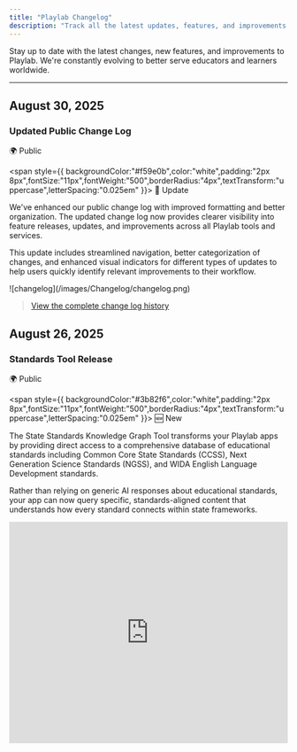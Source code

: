 ```yaml
---
title: "Playlab Changelog"
description: "Track all the latest updates, features, and improvements to Playlab"
---
```


Stay up to date with the latest changes, new features, and improvements to Playlab. We're constantly evolving to better serve educators and learners worldwide.

---

## August 30, 2025

### Updated Public Change Log

<div style={{ display:"inline-flex",gap:"6px",marginBottom:"12px",flexWrap:"wrap" }}>
<span style={{ backgroundColor:"#10b981",color:"white",padding:"2px 8px",fontSize:"11px",fontWeight:"500",borderRadius:"4px",textTransform:"uppercase",letterSpacing:"0.025em" }}>
🌍 Public

</span>

<span style={{ backgroundColor:"#f59e0b",color:"white",padding:"2px 8px",fontSize:"11px",fontWeight:"500",borderRadius:"4px",textTransform:"uppercase",letterSpacing:"0.025em" }}>
🔄 Update

</span>

</div>

We've enhanced our public change log with improved formatting and better organization. The updated change log now provides clearer visibility into feature releases, updates, and improvements across all Playlab tools and services.

This update includes streamlined navigation, better categorization of changes, and enhanced visual indicators for different types of updates to help users quickly identify relevant improvements to their workflow.

<Frame>
  ![changelog](/images/Changelog/changelog.png)
</Frame>

> [View the complete change log history](https://learn.playlab.ai/changelog/)

## August 26, 2025

### Standards Tool Release

<div style={{ display:"inline-flex",gap:"6px",marginBottom:"12px",flexWrap:"wrap" }}>
<span style={{ backgroundColor:"#10b981",color:"white",padding:"2px 8px",fontSize:"11px",fontWeight:"500",borderRadius:"4px",textTransform:"uppercase",letterSpacing:"0.025em" }}>
🌍 Public

</span>

<span style={{ backgroundColor:"#3b82f6",color:"white",padding:"2px 8px",fontSize:"11px",fontWeight:"500",borderRadius:"4px",textTransform:"uppercase",letterSpacing:"0.025em" }}>
🆕 New

</span>

</div>

The State Standards Knowledge Graph Tool transforms your Playlab apps by providing direct access to a comprehensive database of educational standards including Common Core State Standards (CCSS), Next Generation Science Standards (NGSS), and WIDA English Language Development standards.

Rather than relying on generic AI responses about educational standards, your app can now query specific, standards-aligned content that understands how every standard connects within state frameworks.

<iframe src="https://www.loom.com/embed/f417dc227e054c0bb5c3d525400b3296?sid=6c8afce3-573a-42c3-9b63-9d6fe27aeb09" width="100%" height="400" frameBorder="0" allowFullScreen />

> [Learn more about how to better leverage Standards by using the new Standard MCP Tools](https://learn.playlab.ai/features/MCP%20Standards/)

### IM Knowledge Graph Tool Update

<div style={{ display:"inline-flex",gap:"6px",marginBottom:"12px",flexWrap:"wrap" }}>
<span style={{ backgroundColor:"#10b981",color:"white",padding:"2px 8px",fontSize:"11px",fontWeight:"500",borderRadius:"4px",textTransform:"uppercase",letterSpacing:"0.025em" }}>
🌍 Public

</span>

<span style={{ backgroundColor:"#f59e0b",color:"white",padding:"2px 8px",fontSize:"11px",fontWeight:"500",borderRadius:"4px",textTransform:"uppercase",letterSpacing:"0.025em" }}>
🔄 Update

</span>

</div>

The Illustrative Mathematics Knowledge Graph tool has been updated to be more reliable, especially when fetching cooldowns for lessons, and is now available to all users.

> [Learn more about the IM Knowledge Graph Tool](https://learn.playlab.ai/features/MCP%20IMKG/)

---

## August 24, 2025

### Organization-Level References

<div style={{ display:"inline-flex",gap:"6px",marginBottom:"12px",flexWrap:"wrap" }}>
<span style={{ backgroundColor:"#7c3aed",color:"white",padding:"2px 8px",fontSize:"11px",fontWeight:"500",borderRadius:"4px",textTransform:"uppercase",letterSpacing:"0.025em" }}>
🏢 Enterprise

</span>

<span style={{ backgroundColor:"#3b82f6",color:"white",padding:"2px 8px",fontSize:"11px",fontWeight:"500",borderRadius:"4px",textTransform:"uppercase",letterSpacing:"0.025em" }}>
🆕 New

</span>

</div>

Organization-level references are now live. Similar to current workspace-level references, users can upload a reference via the reference library by selecting the Organization name. The reference will be immediately made available to all apps in that organization.

<Frame>
  <iframe src="https://drive.google.com/file/d/16PLS0VYYngHJ72CJ5Lt0pYypOK0xCyfY/preview" frameborder="0" webkitallowfullscreen mozallowfullscreen allowfullscreen style={{ width:"100%",height:"400px" }} />

  How to leverage Organizational References
</Frame>

> [Learn more about Organizational References](https://learn.playlab.ai/features/Organizational%20References)

---

## August 23, 2025

### Blog Link Addition

<div style={{ display:"inline-flex",gap:"6px",marginBottom:"12px",flexWrap:"wrap" }}>
<span style={{ backgroundColor:"#10b981",color:"white",padding:"2px 8px",fontSize:"11px",fontWeight:"500",borderRadius:"4px",textTransform:"uppercase",letterSpacing:"0.025em" }}>
🌍 Public

</span>

<span style={{ backgroundColor:"#3b82f6",color:"white",padding:"2px 8px",fontSize:"11px",fontWeight:"500",borderRadius:"4px",textTransform:"uppercase",letterSpacing:"0.025em" }}>
🆕 New

</span>

</div>

Added a link to the Playlab Blog in the desktop top navigation for easier access to company updates and resources.

<Frame>
  ![](/images/Changelog/blogbutton.png)
</Frame>

<Frame>
  
</Frame>

---

## August 22, 2025

### Canvas LTI Integration Improvements

<div style={{ display:"inline-flex",gap:"6px",marginBottom:"12px",flexWrap:"wrap" }}>
<span style={{ backgroundColor:"#7c3aed",color:"white",padding:"2px 8px",fontSize:"11px",fontWeight:"500",borderRadius:"4px",textTransform:"uppercase",letterSpacing:"0.025em" }}>
🏢 Enterprise

</span>

<span style={{ backgroundColor:"#f59e0b",color:"white",padding:"2px 8px",fontSize:"11px",fontWeight:"500",borderRadius:"4px",textTransform:"uppercase",letterSpacing:"0.025em" }}>
🔄 Update

</span>

</div>

Updated Canvas-provisioned users to land on their organization's apps page by default. Additionally, Canvas-provisioned users are now unable to create workspaces or apps by default, per institutional requirements.

### Moderation System Enhancement

<div style={{ display:"inline-flex",gap:"6px",marginBottom:"12px",flexWrap:"wrap" }}>
<span style={{ backgroundColor:"#10b981",color:"white",padding:"2px 8px",fontSize:"11px",fontWeight:"500",borderRadius:"4px",textTransform:"uppercase",letterSpacing:"0.025em" }}>
🌍 Public

</span>

<span style={{ backgroundColor:"#f59e0b",color:"white",padding:"2px 8px",fontSize:"11px",fontWeight:"500",borderRadius:"4px",textTransform:"uppercase",letterSpacing:"0.025em" }}>
🔄 Update

</span>

</div>

Switched the moderation system to use a custom Llama-4 Scout model based on analysis of weeks of usage data for improved accuracy and performance.

### Google Drive Export Tool Improvements

<div style={{ display:"inline-flex",gap:"6px",marginBottom:"12px",flexWrap:"wrap" }}>
<span style={{ backgroundColor:"#10b981",color:"white",padding:"2px 8px",fontSize:"11px",fontWeight:"500",borderRadius:"4px",textTransform:"uppercase",letterSpacing:"0.025em" }}>
🌍 Public

</span>

<span style={{ backgroundColor:"#f59e0b",color:"white",padding:"2px 8px",fontSize:"11px",fontWeight:"500",borderRadius:"4px",textTransform:"uppercase",letterSpacing:"0.025em" }}>
🔄 Update

</span>

</div>

Made various improvements to the Google Drive export tool in preparation for public release, including major UX enhancements.

> [Export to Google Drive demo app](https://www.loom.com/share/37617c279cb54a0e8f430d315a086e83?sid=10c3ffdb-bbe8-47e2-a8d5-c255fd3da7b7)

---

## August 21, 2025

### Move Apps to Workspace Feature

<div style={{ display:"inline-flex",gap:"6px",marginBottom:"12px",flexWrap:"wrap" }}>
<span style={{ backgroundColor:"#10b981",color:"white",padding:"2px 8px",fontSize:"11px",fontWeight:"500",borderRadius:"4px",textTransform:"uppercase",letterSpacing:"0.025em" }}>
🌍 Public

</span>

<span style={{ backgroundColor:"#3b82f6",color:"white",padding:"2px 8px",fontSize:"11px",fontWeight:"500",borderRadius:"4px",textTransform:"uppercase",letterSpacing:"0.025em" }}>
🆕 New

</span>

</div>

Moving apps to workspace allows you to transfer apps you’ve created from one workspace to another within your organization. This feature helps you reorganize your projects without the need to remix or duplicate apps when your workspace needs change.
This is particularly useful when you initially create an app in one workspace but later decide it would be better suited in a different workspace, or when you need to transfer personal projects to team workspaces.

<iframe src="https://www.loom.com/embed/171a27ee360842d7a25ae75bc021395a?sid=4ef5361e-2417-4536-99c3-e8c0ea8ce891" width="100%" height="400" frameBorder="0" allowFullScreen />

> [Learn how to move apps to different workspaces](https://learn.playlab.ai/features/Move%20Apps%20to%20Workspace)

---

## August 20, 2025

### MCP RAG Tools Release

<div style={{ display:"inline-flex",gap:"6px",marginBottom:"12px",flexWrap:"wrap" }}>
<span style={{ backgroundColor:"#10b981",color:"white",padding:"2px 8px",fontSize:"11px",fontWeight:"500",borderRadius:"4px",textTransform:"uppercase",letterSpacing:"0.025em" }}>
🌍 Public

</span>

<span style={{ backgroundColor:"#3b82f6",color:"white",padding:"2px 8px",fontSize:"11px",fontWeight:"500",borderRadius:"4px",textTransform:"uppercase",letterSpacing:"0.025em" }}>
🆕 New

</span>

</div>

The MCP RAG tool is now available to everybody to use. The Reference Search Tool transforms how your Playlab apps access and utilize uploaded reference materials. Instead of relying on the traditional reference system that finds only the 10 most similar snippets, this MCP-powered tool provides intelligent search capabilities that can navigate through your documents like an expert would, finding specific information with greater precision and context awareness.
Think of it like having a knowledgeable research assistant who knows exactly where to look in your filing cabinet. Rather than randomly pulling out the first 10 files that seem related, this tool can systematically search through your organized materials until it finds exactly what’s needed for the conversation.

<iframe src="https://www.loom.com/embed/55b26f97f2304792ade4cd55fc6639f1?sid=6c8afce3-573a-42c3-9b63-9d6fe27aeb09" width="100%" height="400" frameBorder="0" allowFullScreen />

> [Learn how to use the MCP Referencing Tools](https://learn.playlab.ai/features/MCP%20RAG)

---

## August 19, 2025

### IM MCP Knowledge Graph Tool Updates

<div style={{ display:"inline-flex",gap:"6px",marginBottom:"12px",flexWrap:"wrap" }}>
<span style={{ backgroundColor:"#10b981",color:"white",padding:"2px 8px",fontSize:"11px",fontWeight:"500",borderRadius:"4px",textTransform:"uppercase",letterSpacing:"0.025em" }}>
🌍 Public

</span>

<span style={{ backgroundColor:"#f59e0b",color:"white",padding:"2px 8px",fontSize:"11px",fontWeight:"500",borderRadius:"4px",textTransform:"uppercase",letterSpacing:"0.025em" }}>
🔄 Update

</span>

</div>

Updated the IM MCP Knowledge Graph tool to support additional operations including "get_dependent_units," "get_prerequisites_for_unit," "get_activities_by_routine_and_grade," and "get_standards_for_content." The update also resolves issues with LLM tool argument parsing errors.

---

## August 18, 2025

### Google Drive Integration Features

<div style={{ display:"inline-flex",gap:"6px",marginBottom:"12px",flexWrap:"wrap" }}>
<span style={{ backgroundColor:"#10b981",color:"white",padding:"2px 8px",fontSize:"11px",fontWeight:"500",borderRadius:"4px",textTransform:"uppercase",letterSpacing:"0.025em" }}>
🌍 Public

</span>

<span style={{ backgroundColor:"#3b82f6",color:"white",padding:"2px 8px",fontSize:"11px",fontWeight:"500",borderRadius:"4px",textTransform:"uppercase",letterSpacing:"0.025em" }}>
🆕 New

</span>

</div>

Released Account Connections screen where users can connect external systems such as Google accounts for Google Drive access.

<Frame>
  ![](/images/Changelog/googledriveexport.png)
</Frame>

---

## August 17, 2025

### Additional AI Models

<div style={{ display:"inline-flex",gap:"6px",marginBottom:"12px",flexWrap:"wrap" }}>
<span style={{ backgroundColor:"#10b981",color:"white",padding:"2px 8px",fontSize:"11px",fontWeight:"500",borderRadius:"4px",textTransform:"uppercase",letterSpacing:"0.025em" }}>
🌍 Public

</span>

<span style={{ backgroundColor:"#3b82f6",color:"white",padding:"2px 8px",fontSize:"11px",fontWeight:"500",borderRadius:"4px",textTransform:"uppercase",letterSpacing:"0.025em" }}>
🆕 New

</span>

</div>

The following new open weight LLMs are now available to all users. Playlab is committed to allowing users to increasingly have access to open weight models.

<Card title="New Open Weight Models">
  - **Kimi K2** by Moonshot AI
  - **gpt-oss-120b** (OpenAI's new large open weight model)
  - **gpt-oss-20b** (OpenAI's new medium sized open weight model)
</Card>

### Tool Calling UI Improvements

<div style={{ display:"inline-flex",gap:"6px",marginBottom:"12px",flexWrap:"wrap" }}>
<span style={{ backgroundColor:"#10b981",color:"white",padding:"2px 8px",fontSize:"11px",fontWeight:"500",borderRadius:"4px",textTransform:"uppercase",letterSpacing:"0.025em" }}>
🌍 Public

</span>

<span style={{ backgroundColor:"#f59e0b",color:"white",padding:"2px 8px",fontSize:"11px",fontWeight:"500",borderRadius:"4px",textTransform:"uppercase",letterSpacing:"0.025em" }}>
🔄 Update

</span>

</div>

Improved tool calling UI that no longer displays excessive text for Google Drive exports. LLMs now have additional chances to respond or call another tool after initial tool calls, allowing for more complex tool call chains and better error recovery.

---

## August 16, 2025

### Checkbox Starter Inputs

<div style={{ display:"inline-flex",gap:"6px",marginBottom:"12px",flexWrap:"wrap" }}>
<span style={{ backgroundColor:"#10b981",color:"white",padding:"2px 8px",fontSize:"11px",fontWeight:"500",borderRadius:"4px",textTransform:"uppercase",letterSpacing:"0.025em" }}>
🌍 Public

</span>

<span style={{ backgroundColor:"#3b82f6",color:"white",padding:"2px 8px",fontSize:"11px",fontWeight:"500",borderRadius:"4px",textTransform:"uppercase",letterSpacing:"0.025em" }}>
🆕 New

</span>

</div>

Checkbox starter inputs are now available, expanding the range of input types available for app builders.

<Frame>
  ![](/images/Changelog/checkbox.png)
</Frame>

---

## August 15, 2025

### 2D Math Visualization Tool

<div style={{ display:"inline-flex",gap:"6px",marginBottom:"12px",flexWrap:"wrap" }}>
<span style={{ backgroundColor:"#10b981",color:"white",padding:"2px 8px",fontSize:"11px",fontWeight:"500",borderRadius:"4px",textTransform:"uppercase",letterSpacing:"0.025em" }}>
🌍 Public

</span>

<span style={{ backgroundColor:"#3b82f6",color:"white",padding:"2px 8px",fontSize:"11px",fontWeight:"500",borderRadius:"4px",textTransform:"uppercase",letterSpacing:"0.025em" }}>
🆕 New

</span>

</div>

Released a new math visualization tool for plotting points on a 2D plane, enhancing mathematical learning capabilities.

<Frame>
  ![](/images/Changelog/2dcoordinate.png)

  ![](/images/Changelog/2dcoordinateoutput.png)
</Frame>

### Increased Starter Input Limits

<div style={{ display:"inline-flex",gap:"6px",marginBottom:"12px",flexWrap:"wrap" }}>
<span style={{ backgroundColor:"#10b981",color:"white",padding:"2px 8px",fontSize:"11px",fontWeight:"500",borderRadius:"4px",textTransform:"uppercase",letterSpacing:"0.025em" }}>
🌍 Public

</span>

<span style={{ backgroundColor:"#f59e0b",color:"white",padding:"2px 8px",fontSize:"11px",fontWeight:"500",borderRadius:"4px",textTransform:"uppercase",letterSpacing:"0.025em" }}>
🔄 Update

</span>

</div>

Increased the maximum number of starter inputs per app from 10 to 50, and input labels from 100 to 250 characters to meet real-world usage needs.

### Canvas LTI Implementation

<div style={{ display:"inline-flex",gap:"6px",marginBottom:"12px",flexWrap:"wrap" }}>
<span style={{ backgroundColor:"#7c3aed",color:"white",padding:"2px 8px",fontSize:"11px",fontWeight:"500",borderRadius:"4px",textTransform:"uppercase",letterSpacing:"0.025em" }}>
🏢 Enterprise

</span>

<span style={{ backgroundColor:"#3b82f6",color:"white",padding:"2px 8px",fontSize:"11px",fontWeight:"500",borderRadius:"4px",textTransform:"uppercase",letterSpacing:"0.025em" }}>
🆕 New

</span>

</div>

Implemented Canvas LTI for authentication and provisioning via Rosterstream, with ongoing refinement of permissions and roles assignment.

### GPT 4.1 Tools Support

<div style={{ display:"inline-flex",gap:"6px",marginBottom:"12px",flexWrap:"wrap" }}>
<span style={{ backgroundColor:"#10b981",color:"white",padding:"2px 8px",fontSize:"11px",fontWeight:"500",borderRadius:"4px",textTransform:"uppercase",letterSpacing:"0.025em" }}>
🌍 Public

</span>

<span style={{ backgroundColor:"#f59e0b",color:"white",padding:"2px 8px",fontSize:"11px",fontWeight:"500",borderRadius:"4px",textTransform:"uppercase",letterSpacing:"0.025em" }}>
🔄 Update

</span>

</div>

Updated builder UI to indicate that new GPT 4.1 models support tools functionality.

---

## July 15, 2025

### Major Model Updates

<div style={{ display:"inline-flex",gap:"6px",marginBottom:"12px",flexWrap:"wrap" }}>
<span style={{ backgroundColor:"#10b981",color:"white",padding:"2px 8px",fontSize:"11px",fontWeight:"500",borderRadius:"4px",textTransform:"uppercase",letterSpacing:"0.025em" }}>
🌍 Public

</span>

<span style={{ backgroundColor:"#f59e0b",color:"white",padding:"2px 8px",fontSize:"11px",fontWeight:"500",borderRadius:"4px",textTransform:"uppercase",letterSpacing:"0.025em" }}>
🔄 Update

</span>

</div>

### Model Updates

We're excited to share some updates to our available large language models:

- The default model for new apps is now **Claude Sonnet 4**.
- **GPT-4o** has been updated to the latest version of the model (from the August 2024 version to the **November 2024** version).
  - All apps previously using GPT-4o August will automatically transition to the improved GPT-4o November.
- Claude Sonnet 3.7 Reasoning has been updated to **Claude Sonnet 4 Reasoning.**
  - All apps previously using Sonnet 3.7 Reasoning will automatically transition to the improved Sonnet 4 Reasoning.
- Gemini 2.0 Flash has been updated to **Gemini 2.5 Flash.**
  - All apps previously using Gemini 2.0 Flash will automatically transition to the improved Gemini 2.5 Flash.
- 🆕 Added **Gemini 2.5 Pro.**
- 🆕 Added **GPT 4.1.**
- 🆕 Added **GPT 4.1 Nano.**

These updates are designed to elevate your experience and keep your projects running smoothly with the latest AI advancements.

---

## June 27, 2025

### Model Context Protocol (MCP) - Introducing Tools\!

<div style={{ display:"inline-flex",gap:"6px",marginBottom:"12px",flexWrap:"wrap" }}>
<span style={{ backgroundColor:"#10b981",color:"white",padding:"2px 8px",fontSize:"11px",fontWeight:"500",borderRadius:"4px",textTransform:"uppercase",letterSpacing:"0.025em" }}>
🌍 Public

</span>

<span style={{ backgroundColor:"#3b82f6",color:"white",padding:"2px 8px",fontSize:"11px",fontWeight:"500",borderRadius:"4px",textTransform:"uppercase",letterSpacing:"0.025em" }}>
🆕 New

</span>

</div>

Transform your apps with precise, reliable tools that deliver consistent educational results. New MCP Tools include the Chart Generator Tool for creating bar, line, pie, doughnut, radar, and polar area charts, the Number Line Generator Tool for generating number lines with specified ranges and marked numbers, the Right Triangle Diagram Tool for creating precise right triangle diagrams with exact sides and angles, and the Cylinder Diagram Tool for generating clean 3D cylinder diagrams.

To get started, click the Tools icon in the Playlab builder, select your desired MCP Tools, and customize your app prompts accordingly.

<Frame>
  <iframe src="https://www.loom.com/embed/8fbfb3127a18448181d5eff6465ec809?sid=9d96870e-1eb3-4f8d-b95c-382986fcf74d" frameBorder="0" webkitAllowFullScreen mozAllowFullScreen allowFullScreen style={{ width:"100%",height:"400px" }} />
</Frame>

> [Learn more about MCP Tools](https://learn.playlab.ai/features/MCP%20tools)

---

## June 9, 2025

### Multi-app Remixing

<div style={{ display:"inline-flex",gap:"6px",marginBottom:"12px",flexWrap:"wrap" }}>
<span style={{ backgroundColor:"#10b981",color:"white",padding:"2px 8px",fontSize:"11px",fontWeight:"500",borderRadius:"4px",textTransform:"uppercase",letterSpacing:"0.025em" }}>
🌍 Public

</span>

<span style={{ backgroundColor:"#3b82f6",color:"white",padding:"2px 8px",fontSize:"11px",fontWeight:"500",borderRadius:"4px",textTransform:"uppercase",letterSpacing:"0.025em" }}>
🆕 New

</span>

</div>

Streamline your workflow with the ability to remix up to 10 Playlab apps simultaneously into your workspace. This batch remixing feature saves time when experimenting or building upon multiple apps.

<Frame>
  <img
    height="400"
    src="/images/remixing multiple apps.gif"
    className="border border-gray-300 rounded-md shadow-sm"
  />
</Frame>

> [Learn how to Remix Multiple Apps](https://learn.playlab.ai/features/Remixing%20multiple%20apps)

---

## June 3, 2025

### Model Updates

<div style={{ display:"inline-flex",gap:"6px",marginBottom:"12px",flexWrap:"wrap" }}>
<span style={{ backgroundColor:"#10b981",color:"white",padding:"2px 8px",fontSize:"11px",fontWeight:"500",borderRadius:"4px",textTransform:"uppercase",letterSpacing:"0.025em" }}>
🌍 Public

</span>

<span style={{ backgroundColor:"#f59e0b",color:"white",padding:"2px 8px",fontSize:"11px",fontWeight:"500",borderRadius:"4px",textTransform:"uppercase",letterSpacing:"0.025em" }}>
🔄 Update

</span>

</div>

Deepseek model is now available, allowing you to benefit from this efficient open-source model. Claude Haiku 3.5 has returned and is perfect for concise and impactful text generation. Sonnet 3.5 has been upgraded to 3.7 with automatic transition for existing apps.

---

## April 8, 2025

### New Models

<div style={{ display:"inline-flex",gap:"6px",marginBottom:"12px",flexWrap:"wrap" }}>
<span style={{ backgroundColor:"#10b981",color:"white",padding:"2px 8px",fontSize:"11px",fontWeight:"500",borderRadius:"4px",textTransform:"uppercase",letterSpacing:"0.025em" }}>
🌍 Public

</span>

<span style={{ backgroundColor:"#3b82f6",color:"white",padding:"2px 8px",fontSize:"11px",fontWeight:"500",borderRadius:"4px",textTransform:"uppercase",letterSpacing:"0.025em" }}>
🆕 New

</span>

</div>

Llama 4 Maverick open-weight model is now available. OpenAI o1 has been updated to o3 Mini for improved performance across most benchmarks.

<Frame>
  ![](/images/Changelog/llama4.png)
</Frame>

---

## March 13, 2025

### Richer Starter Inputs

<div style={{ display:"inline-flex",gap:"6px",marginBottom:"12px",flexWrap:"wrap" }}>
<span style={{ backgroundColor:"#10b981",color:"white",padding:"2px 8px",fontSize:"11px",fontWeight:"500",borderRadius:"4px",textTransform:"uppercase",letterSpacing:"0.025em" }}>
🌍 Public

</span>

<span style={{ backgroundColor:"#f59e0b",color:"white",padding:"2px 8px",fontSize:"11px",fontWeight:"500",borderRadius:"4px",textTransform:"uppercase",letterSpacing:"0.025em" }}>
🔄 Update

</span>

</div>

Enhance user interaction with expanded input types including short text and long text inputs, dropdown selections, file uploads, required/optional input settings, and easy reordering of inputs.

<Frame>
  ![](/images/Changelog/starterinputsuser.png)
</Frame>

> | [Learn about Richer Starter Inputs](https://learn.playlab.ai/features/Richer%20Starter%20Inputs)

---

## February 28, 2025

### Expanded Model Library

<div style={{ display:"inline-flex",gap:"6px",marginBottom:"12px",flexWrap:"wrap" }}>
<span style={{ backgroundColor:"#10b981",color:"white",padding:"2px 8px",fontSize:"11px",fontWeight:"500",borderRadius:"4px",textTransform:"uppercase",letterSpacing:"0.025em" }}>
🌍 Public

</span>

<span style={{ backgroundColor:"#3b82f6",color:"white",padding:"2px 8px",fontSize:"11px",fontWeight:"500",borderRadius:"4px",textTransform:"uppercase",letterSpacing:"0.025em" }}>
🆕 New

</span>

</div>

New models available include Claude 3.7 Sonnet (standard and extended reasoning modes), Gemini 2 Flash, LearnLM (experimental), Llama 3.3 70B Instruct, and o1. A total of 9 different AI models are now available in Playlab.

Model deprecations include Claude 3.5 Haiku (defaults to Claude 3.5 Sonnet), GPT 4o Mini (defaults to GPT 4o), and Mistral Large (defaults to GPT 4o).

> [Selecting an LLM Model Guide](https://learn.playlab.ai/features/Selecting%20an%20LLM)

---

## February 14, 2025

### Organizing Workspaces

<div style={{ display:"inline-flex",gap:"6px",marginBottom:"12px",flexWrap:"wrap" }}>
<span style={{ backgroundColor:"#7c3aed",color:"white",padding:"2px 8px",fontSize:"11px",fontWeight:"500",borderRadius:"4px",textTransform:"uppercase",letterSpacing:"0.025em" }}>
🏢 Enterprise

</span>

<span style={{ backgroundColor:"#3b82f6",color:"white",padding:"2px 8px",fontSize:"11px",fontWeight:"500",borderRadius:"4px",textTransform:"uppercase",letterSpacing:"0.025em" }}>
🆕 New

</span>

</div>

**Organizing Workspaces**

You can now better organize and distinguish between apps in your workspaces based on their development status. This feature allows you to sort apps by different statuses, making it easier to identify which apps are ready for use, in progress, or need review.

Better organize your apps with development status tracking. App statuses include Playing (default for new apps in prototype stage), Experimenting (for prototypes ready for testing), In Review (apps awaiting administrator review), and Ready to Use (tested, reviewed, and production-ready apps).

Filter apps by status to streamline your workspace and focus on specific development stages.

<Frame>
  ![](/images/Changelog/organizingworkspaces.png)
</Frame>

> [Organizing Workspaces Guide](https://learn.playlab.ai/features//features/Organizing%20Workspaces)

---

## December 3, 2024

### Enhanced Organization Management

<div style={{ display:"inline-flex",gap:"6px",marginBottom:"12px",flexWrap:"wrap" }}>
<span style={{ backgroundColor:"#7c3aed",color:"white",padding:"2px 8px",fontSize:"11px",fontWeight:"500",borderRadius:"4px",textTransform:"uppercase",letterSpacing:"0.025em" }}>
🏢 Enterprise

</span>

<span style={{ backgroundColor:"#f59e0b",color:"white",padding:"2px 8px",fontSize:"11px",fontWeight:"500",borderRadius:"4px",textTransform:"uppercase",letterSpacing:"0.025em" }}>
🔄 Update

</span>

</div>

The new "Workspace Only" Role serves as the default organization role for new members. Members with this role only see workspaces they're explicitly added to, cannot access the organization-wide Apps page, and benefit from improved member filtering by role.

Publishing controls have been updated so only Admin, Creator, and Explorer roles can publish organization-wide or publicly, while Workspace Only members can only publish within their assigned workspaces.

---

## November 20, 2024

### Community App Discovery

<div style={{ display:"inline-flex",gap:"6px",marginBottom:"12px",flexWrap:"wrap" }}>
<span style={{ backgroundColor:"#10b981",color:"white",padding:"2px 8px",fontSize:"11px",fontWeight:"500",borderRadius:"4px",textTransform:"uppercase",letterSpacing:"0.025em" }}>
🌍 Public

</span>

<span style={{ backgroundColor:"#3b82f6",color:"white",padding:"2px 8px",fontSize:"11px",fontWeight:"500",borderRadius:"4px",textTransform:"uppercase",letterSpacing:"0.025em" }}>
🆕 New

</span>

</div>

Search and discover community apps on the Explore page to find inspiration and resources from fellow educators.

<Frame>
  ![](/images/Changelog/explore.png)
</Frame>

> [Explore page](https://www.playlab.ai/explore)

---

## November 18, 2024

### Quick App & Conversation Sharing

<div style={{ display:"inline-flex",gap:"6px",marginBottom:"12px",flexWrap:"wrap" }}>
<span style={{ backgroundColor:"#10b981",color:"white",padding:"2px 8px",fontSize:"11px",fontWeight:"500",borderRadius:"4px",textTransform:"uppercase",letterSpacing:"0.025em" }}>
🌍 Public

</span>

<span style={{ backgroundColor:"#3b82f6",color:"white",padding:"2px 8px",fontSize:"11px",fontWeight:"500",borderRadius:"4px",textTransform:"uppercase",letterSpacing:"0.025em" }}>
🆕 New

</span>

</div>

Instantly generate shareable links for your apps or specific conversations. This feature is perfect for collaborating with colleagues or sharing work with students.

<Frame>
  ![](/images/Changelog/shareconvo.png)
</Frame>

---

## November 14, 2024

### Improved Model Selection

<div style={{ display:"inline-flex",gap:"6px",marginBottom:"12px",flexWrap:"wrap" }}>
<span style={{ backgroundColor:"#10b981",color:"white",padding:"2px 8px",fontSize:"11px",fontWeight:"500",borderRadius:"4px",textTransform:"uppercase",letterSpacing:"0.025em" }}>
🌍 Public

</span>

<span style={{ backgroundColor:"#f59e0b",color:"white",padding:"2px 8px",fontSize:"11px",fontWeight:"500",borderRadius:"4px",textTransform:"uppercase",letterSpacing:"0.025em" }}>
🔄 Update

</span>

</div>

Model descriptions now appear when selecting LLMs to help choose the best fit for your use case.

<Frame>
  ![](/images/Changelog/modeldescription.png)
</Frame>

Enhanced conversation filtering with date range options is also available.

<Frame>
  ![](/images/Changelog/daterange.png)
</Frame>

---

## November 12, 2024

### Claude Model Updates

<div style={{ display:"inline-flex",gap:"6px",marginBottom:"12px",flexWrap:"wrap" }}>
<span style={{ backgroundColor:"#10b981",color:"white",padding:"2px 8px",fontSize:"11px",fontWeight:"500",borderRadius:"4px",textTransform:"uppercase",letterSpacing:"0.025em" }}>
🌍 Public

</span>

<span style={{ backgroundColor:"#f59e0b",color:"white",padding:"2px 8px",fontSize:"11px",fontWeight:"500",borderRadius:"4px",textTransform:"uppercase",letterSpacing:"0.025em" }}>
🔄 Update

</span>

</div>

Updated to the newest Claude 3.5 Sonnet and Claude 3.5 Haiku. Removed older, less-used models (Mistral Small, Medium), with apps using deprecated models automatically transitioning to GPT-4o.

---

## November 1, 2024

### Enhanced Organization Navigation

<div style={{ display:"inline-flex",gap:"6px",marginBottom:"12px",flexWrap:"wrap" }}>
<span style={{ backgroundColor:"#7c3aed",color:"white",padding:"2px 8px",fontSize:"11px",fontWeight:"500",borderRadius:"4px",textTransform:"uppercase",letterSpacing:"0.025em" }}>
🏢 Enterprise

</span>

<span style={{ backgroundColor:"#f59e0b",color:"white",padding:"2px 8px",fontSize:"11px",fontWeight:"500",borderRadius:"4px",textTransform:"uppercase",letterSpacing:"0.025em" }}>
🔄 Update

</span>

</div>

Organization workspaces now display in an improved tile format, making it easier for larger organizations to organize and manage their work.

<Frame>
  ![](/images/Changelog/orgworkspaces.png)
</Frame>

---

## October 25, 2024

### Smarter Reference Usage

<div style={{ display:"inline-flex",gap:"6px",marginBottom:"12px",flexWrap:"wrap" }}>
<span style={{ backgroundColor:"#10b981",color:"white",padding:"2px 8px",fontSize:"11px",fontWeight:"500",borderRadius:"4px",textTransform:"uppercase",letterSpacing:"0.025em" }}>
🌍 Public

</span>

<span style={{ backgroundColor:"#f59e0b",color:"white",padding:"2px 8px",fontSize:"11px",fontWeight:"500",borderRadius:"4px",textTransform:"uppercase",letterSpacing:"0.025em" }}>
🔄 Update

</span>

</div>

The improved reference system now better understands conversation flow and pulls more relevant reference material when needed.

---

## October 22, 2024

### Mobile-Friendly Updates

<div style={{ display:"inline-flex",gap:"6px",marginBottom:"12px",flexWrap:"wrap" }}>
<span style={{ backgroundColor:"#10b981",color:"white",padding:"2px 8px",fontSize:"11px",fontWeight:"500",borderRadius:"4px",textTransform:"uppercase",letterSpacing:"0.025em" }}>
🌍 Public

</span>

<span style={{ backgroundColor:"#f59e0b",color:"white",padding:"2px 8px",fontSize:"11px",fontWeight:"500",borderRadius:"4px",textTransform:"uppercase",letterSpacing:"0.025em" }}>
🔄 Update

</span>

</div>

Significantly improved mobile experience for navigating and using Playlab apps. Building and activity review mobile support is coming soon.

---

## October 21, 2024

### Community Filtering

<div style={{ display:"inline-flex",gap:"6px",marginBottom:"12px",flexWrap:"wrap" }}>
<span style={{ backgroundColor:"#10b981",color:"white",padding:"2px 8px",fontSize:"11px",fontWeight:"500",borderRadius:"4px",textTransform:"uppercase",letterSpacing:"0.025em" }}>
🌍 Public

</span>

<span style={{ backgroundColor:"#f59e0b",color:"white",padding:"2px 8px",fontSize:"11px",fontWeight:"500",borderRadius:"4px",textTransform:"uppercase",letterSpacing:"0.025em" }}>
🔄 Update

</span>

</div>

For apps shared on the Explore page, you can now filter out community-initiated conversations when reviewing app activity.

<Frame>
  ![](/images/Changelog/communityactivity.png)
</Frame>

---

## October 17, 2024

### Enhanced References Management

<div style={{ display:"inline-flex",gap:"6px",marginBottom:"12px",flexWrap:"wrap" }}>
<span style={{ backgroundColor:"#10b981",color:"white",padding:"2px 8px",fontSize:"11px",fontWeight:"500",borderRadius:"4px",textTransform:"uppercase",letterSpacing:"0.025em" }}>
🌍 Public

</span>

<span style={{ backgroundColor:"#f59e0b",color:"white",padding:"2px 8px",fontSize:"11px",fontWeight:"500",borderRadius:"4px",textTransform:"uppercase",letterSpacing:"0.025em" }}>
🔄 Update

</span>

</div>

- Any reference that is visible to everyone in a workspace will now have the `Shared in this workspace` indicator.
- All new references will be app-level by default, visible to they app they were uploaded to only.
- All used references show in a separate section from the rest of the unused workspace references. The unused workspace references list can be shown or hidden.
- A reference can be selected and unselected only by clicking the circle next to its name.
- Any workspace-level shared references show a confirmation modal before deletion. App-level references do not show a confirmation modal on deletion.
- Remixing an app with app-level references will always duplicate the references.

<Frame>
  ![](/images/Changelog/oldref.png)
</Frame>

---

## October 14, 2024

### Optimized Short References

<div style={{ display:"inline-flex",gap:"6px",marginBottom:"12px",flexWrap:"wrap" }}>
<span style={{ backgroundColor:"#10b981",color:"white",padding:"2px 8px",fontSize:"11px",fontWeight:"500",borderRadius:"4px",textTransform:"uppercase",letterSpacing:"0.025em" }}>
🌍 Public

</span>

<span style={{ backgroundColor:"#f59e0b",color:"white",padding:"2px 8px",fontSize:"11px",fontWeight:"500",borderRadius:"4px",textTransform:"uppercase",letterSpacing:"0.025em" }}>
🔄 Update

</span>

</div>

Improved handling of 1-3 page documents like rubrics and memos for better integration in app responses. Re-upload existing short references to benefit from this improvement.

---

## October 11, 2024

### Global Help Menu

<div style={{ display:"inline-flex",gap:"6px",marginBottom:"12px",flexWrap:"wrap" }}>
<span style={{ backgroundColor:"#10b981",color:"white",padding:"2px 8px",fontSize:"11px",fontWeight:"500",borderRadius:"4px",textTransform:"uppercase",letterSpacing:"0.025em" }}>
🌍 Public

</span>

<span style={{ backgroundColor:"#3b82f6",color:"white",padding:"2px 8px",fontSize:"11px",fontWeight:"500",borderRadius:"4px",textTransform:"uppercase",letterSpacing:"0.025em" }}>
🆕 New

</span>

</div>

Added an easily accessible help menu in the top right of most pages for quick access to guides and Playlab resources.

<Frame>
  ![](/images/Changelog/communityactivity.png)
</Frame>

---

## September 27, 2024

### Reference Transparency

<div style={{ display:"inline-flex",gap:"6px",marginBottom:"12px",flexWrap:"wrap" }}>
<span style={{ backgroundColor:"#10b981",color:"white",padding:"2px 8px",fontSize:"11px",fontWeight:"500",borderRadius:"4px",textTransform:"uppercase",letterSpacing:"0.025em" }}>
🌍 Public

</span>

<span style={{ backgroundColor:"#3b82f6",color:"white",padding:"2px 8px",fontSize:"11px",fontWeight:"500",borderRadius:"4px",textTransform:"uppercase",letterSpacing:"0.025em" }}>
🆕 New

</span>

</div>

See which references influenced your app's responses directly in the builder. View relevance rankings and exact reference excerpts used.

<Frame>
  ![](/images/Changelog/refsnippet.gif)
</Frame>

---

## August 9, 2024

### Rich App Design

<div style={{ display:"inline-flex",gap:"6px",marginBottom:"12px",flexWrap:"wrap" }}>
<span style={{ backgroundColor:"#10b981",color:"white",padding:"2px 8px",fontSize:"11px",fontWeight:"500",borderRadius:"4px",textTransform:"uppercase",letterSpacing:"0.025em" }}>
🌍 Public

</span>

<span style={{ backgroundColor:"#3b82f6",color:"white",padding:"2px 8px",fontSize:"11px",fontWeight:"500",borderRadius:"4px",textTransform:"uppercase",letterSpacing:"0.025em" }}>
🆕 New

</span>

</div>

Use the "Design" view in the builder to include links, images, and videos in your app information, creating richer user experiences.

<Frame>
  ![](/images/Changelog/designtab.png)
</Frame>

---

## July 31, 2024

### Improved Copy/Paste

<div style={{ display:"inline-flex",gap:"6px",marginBottom:"12px",flexWrap:"wrap" }}>
<span style={{ backgroundColor:"#10b981",color:"white",padding:"2px 8px",fontSize:"11px",fontWeight:"500",borderRadius:"4px",textTransform:"uppercase",letterSpacing:"0.025em" }}>
🌍 Public

</span>

<span style={{ backgroundColor:"#f59e0b",color:"white",padding:"2px 8px",fontSize:"11px",fontWeight:"500",borderRadius:"4px",textTransform:"uppercase",letterSpacing:"0.025em" }}>
🔄 Update

</span>

</div>

Enhanced compatibility for copying and pasting conversations to various platforms beyond Google Docs.

---

## July 29, 2024

### Accessibility Improvements

<div style={{ display:"inline-flex",gap:"6px",marginBottom:"12px",flexWrap:"wrap" }}>
<span style={{ backgroundColor:"#10b981",color:"white",padding:"2px 8px",fontSize:"11px",fontWeight:"500",borderRadius:"4px",textTransform:"uppercase",letterSpacing:"0.025em" }}>
🌍 Public

</span>

<span style={{ backgroundColor:"#f59e0b",color:"white",padding:"2px 8px",fontSize:"11px",fontWeight:"500",borderRadius:"4px",textTransform:"uppercase",letterSpacing:"0.025em" }}>
🔄 Update

</span>

</div>

All published apps now achieve 100% Lighthouse Accessibility scores, ensuring compatibility with screen readers and other accessibility tools.

<Frame>
  ![](/images/Changelog/accessibility.png)
</Frame>

---

## July 28, 2024

### Starred Apps

<div style={{ display:"inline-flex",gap:"6px",marginBottom:"12px",flexWrap:"wrap" }}>
<span style={{ backgroundColor:"#10b981",color:"white",padding:"2px 8px",fontSize:"11px",fontWeight:"500",borderRadius:"4px",textTransform:"uppercase",letterSpacing:"0.025em" }}>
🌍 Public

</span>

<span style={{ backgroundColor:"#3b82f6",color:"white",padding:"2px 8px",fontSize:"11px",fontWeight:"500",borderRadius:"4px",textTransform:"uppercase",letterSpacing:"0.025em" }}>
🆕 New

</span>

</div>

Star apps you want easy access to later. View all starred apps on your personal Starred page, sorted by most recently starred.

<Frame>
  ![](/images/Changelog/starred.png)
</Frame>

---

## July 25, 2024

### Richer Launch Views

<div style={{ display:"inline-flex",gap:"6px",marginBottom:"12px",flexWrap:"wrap" }}>
<span style={{ backgroundColor:"#10b981",color:"white",padding:"2px 8px",fontSize:"11px",fontWeight:"500",borderRadius:"4px",textTransform:"uppercase",letterSpacing:"0.025em" }}>
🌍 Public

</span>

<span style={{ backgroundColor:"#f59e0b",color:"white",padding:"2px 8px",fontSize:"11px",fontWeight:"500",borderRadius:"4px",textTransform:"uppercase",letterSpacing:"0.025em" }}>
🔄 Update

</span>

</div>

You can now toggle to “Design” view in the builder to optionally add additional information for users of your app that they’ll see when they launch it. Use this space to tell people about the philosophy behind your app, how your app was built, how to get the most out of your app, and any other ideas you have. More to come to the Design view soon.

<Frame>
  ![](/images/Changelog/designtab2.png)
</Frame>

---

## July 13, 2024

### Image Input Support

<div style={{ display:"inline-flex",gap:"6px",marginBottom:"12px",flexWrap:"wrap" }}>
<span style={{ backgroundColor:"#7c3aed",color:"white",padding:"2px 8px",fontSize:"11px",fontWeight:"500",borderRadius:"4px",textTransform:"uppercase",letterSpacing:"0.025em" }}>
🏢 Enterprise

</span>

<span style={{ backgroundColor:"#3b82f6",color:"white",padding:"2px 8px",fontSize:"11px",fontWeight:"500",borderRadius:"4px",textTransform:"uppercase",letterSpacing:"0.025em" }}>
🆕 New

</span>

</div>

For organizations using GPT-4o or Claude 3.x models, you can now allow users to send images to your apps. Support includes .jpg, .png, .gif, and .webp formats with an increased file size limit to 5MB. Image inputs are off by default and controlled in Builder Settings.

<Frame>
  ![](/images/Changelog/imagetoggle.png)
</Frame>

---

## July 11, 2024

### Updated Community Library

<div style={{ display:"inline-flex",gap:"6px",marginBottom:"12px",flexWrap:"wrap" }}>
<span style={{ backgroundColor:"#10b981",color:"white",padding:"2px 8px",fontSize:"11px",fontWeight:"500",borderRadius:"4px",textTransform:"uppercase",letterSpacing:"0.025em" }}>
🌍 Public

</span>

<span style={{ backgroundColor:"#f59e0b",color:"white",padding:"2px 8px",fontSize:"11px",fontWeight:"500",borderRadius:"4px",textTransform:"uppercase",letterSpacing:"0.025em" }}>
🔄 Update

</span>

</div>

Discover, share, and remix over 350 apps built by educators in our enhanced community library.

<Frame>
  ![](/images/Changelog/newexplore.png)
</Frame>

> [Community library](https://www.playlab.ai/explore)

---

## July 5, 2024

### QR Code Generation

<div style={{ display:"inline-flex",gap:"6px",marginBottom:"12px",flexWrap:"wrap" }}>
<span style={{ backgroundColor:"#10b981",color:"white",padding:"2px 8px",fontSize:"11px",fontWeight:"500",borderRadius:"4px",textTransform:"uppercase",letterSpacing:"0.025em" }}>
🌍 Public

</span>

<span style={{ backgroundColor:"#3b82f6",color:"white",padding:"2px 8px",fontSize:"11px",fontWeight:"500",borderRadius:"4px",textTransform:"uppercase",letterSpacing:"0.025em" }}>
🆕 New

</span>

</div>

Quickly generate QR codes for your apps to easily share with students and colleagues. Find this feature next to existing publish options in the builder.

<Frame>
  ![](/images/Changelog/qrcode.png)
</Frame>

---

## July 3, 2024

### Web Links as References

<div style={{ display:"inline-flex",gap:"6px",marginBottom:"12px",flexWrap:"wrap" }}>
<span style={{ backgroundColor:"#10b981",color:"white",padding:"2px 8px",fontSize:"11px",fontWeight:"500",borderRadius:"4px",textTransform:"uppercase",letterSpacing:"0.025em" }}>
🌍 Public

</span>

<span style={{ backgroundColor:"#3b82f6",color:"white",padding:"2px 8px",fontSize:"11px",fontWeight:"500",borderRadius:"4px",textTransform:"uppercase",letterSpacing:"0.025em" }}>
🆕 New

</span>

</div>

Add webpage links (including Google Docs/Sheets/Slides and PDFs) as references for your apps. Playlab respects website robots.txt rules for responsible web scraping.

<Frame>
  ![](/images/Changelog/linkref.png)
</Frame>

---

## June 28, 2024

### Version History v0

<div style={{ display:"inline-flex",gap:"6px",marginBottom:"12px",flexWrap:"wrap" }}>
<span style={{ backgroundColor:"#10b981",color:"white",padding:"2px 8px",fontSize:"11px",fontWeight:"500",borderRadius:"4px",textTransform:"uppercase",letterSpacing:"0.025em" }}>
🌍 Public

</span>

<span style={{ backgroundColor:"#3b82f6",color:"white",padding:"2px 8px",fontSize:"11px",fontWeight:"500",borderRadius:"4px",textTransform:"uppercase",letterSpacing:"0.025em" }}>
🆕 New

</span>

</div>

Track changes to your apps with version history. Features include automatic saves every 15 minutes, versions saved each time you publish, the ability to compare current version with previously published versions, and location next to the review icon and app title in the editor.

---

## June 20, 2024

### Claude 3.5 Sonnet

<div style={{ display:"inline-flex",gap:"6px",marginBottom:"12px",flexWrap:"wrap" }}>
<span style={{ backgroundColor:"#10b981",color:"white",padding:"2px 8px",fontSize:"11px",fontWeight:"500",borderRadius:"4px",textTransform:"uppercase",letterSpacing:"0.025em" }}>
🌍 Public

</span>

<span style={{ backgroundColor:"#f59e0b",color:"white",padding:"2px 8px",fontSize:"11px",fontWeight:"500",borderRadius:"4px",textTransform:"uppercase",letterSpacing:"0.025em" }}>
🔄 Update

</span>

</div>

Upgraded to Claude 3.5 Sonnet, bringing GPT-4o level capabilities at a more affordable price point.

---

## June 17, 2024

### Better Link Handling

<div style={{ display:"inline-flex",gap:"6px",marginBottom:"12px",flexWrap:"wrap" }}>
<span style={{ backgroundColor:"#10b981",color:"white",padding:"2px 8px",fontSize:"11px",fontWeight:"500",borderRadius:"4px",textTransform:"uppercase",letterSpacing:"0.025em" }}>
🌍 Public

</span>

<span style={{ backgroundColor:"#f59e0b",color:"white",padding:"2px 8px",fontSize:"11px",fontWeight:"500",borderRadius:"4px",textTransform:"uppercase",letterSpacing:"0.025em" }}>
🔄 Update

</span>

</div>

AI-generated links now open in new tabs for seamless conversation continuation. Improved Playlab Assistant UI behavior and clearer error messages for oversized reference files are also included.

---

## June 13, 2024

### App Remixing

<div style={{ display:"inline-flex",gap:"6px",marginBottom:"12px",flexWrap:"wrap" }}>
<span style={{ backgroundColor:"#10b981",color:"white",padding:"2px 8px",fontSize:"11px",fontWeight:"500",borderRadius:"4px",textTransform:"uppercase",letterSpacing:"0.025em" }}>
🌍 Public

</span>

<span style={{ backgroundColor:"#3b82f6",color:"white",padding:"2px 8px",fontSize:"11px",fontWeight:"500",borderRadius:"4px",textTransform:"uppercase",letterSpacing:"0.025em" }}>
🆕 New

</span>

</div>

You can now remix any app you have access to (published publicly or creator access) and duplicate apps within the same workspace.

<Frame>
  ![](/images/Changelog/remix.png)
</Frame>

Features include clear republishing indicators showing last publish date, enhanced review button functionality, and updated published app backgrounds.

<Frame>
  ![](/images/Changelog/republish.png)
</Frame>

The review button from the builder now takes you to activity filtered by that app, like it should’ve all along.

<Frame>
  ![](/images/Changelog/activity.png)
</Frame>

---

## June 4, 2024

### Major Interface Overhaul

<div style={{ display:"inline-flex",gap:"6px",marginBottom:"12px",flexWrap:"wrap" }}>
<span style={{ backgroundColor:"#10b981",color:"white",padding:"2px 8px",fontSize:"11px",fontWeight:"500",borderRadius:"4px",textTransform:"uppercase",letterSpacing:"0.025em" }}>
🌍 Public

</span>

<span style={{ backgroundColor:"#f59e0b",color:"white",padding:"2px 8px",fontSize:"11px",fontWeight:"500",borderRadius:"4px",textTransform:"uppercase",letterSpacing:"0.025em" }}>
🔄 Update

</span>

</div>

Complete redesign of main Playlab pages focusing on streamlined app organization and discovery, better workspace management, and improved navigation between built apps, used apps, and workspaces.

<Frame>
  ![](/images/Changelog/interface.png)
</Frame>

---

## May 21, 2024

### Workspace Renaming & Input Visibility

<div style={{ display:"inline-flex",gap:"6px",marginBottom:"12px",flexWrap:"wrap" }}>
<span style={{ backgroundColor:"#10b981",color:"white",padding:"2px 8px",fontSize:"11px",fontWeight:"500",borderRadius:"4px",textTransform:"uppercase",letterSpacing:"0.025em" }}>
🌍 Public

</span>

<span style={{ backgroundColor:"#8b5cf6",color:"white",padding:"2px 8px",fontSize:"11px",fontWeight:"500",borderRadius:"4px",textTransform:"uppercase",letterSpacing:"0.025em" }}>
✨ New

</span>

</div>

You can now rename workspaces\! Workspace names are required to be unique within a single organization. Additionally, values entered for starter inputs for an app are now visible everywhere a conversation can be reviewed.

<Frame>
  ![](/images/Changelog/renameworkspace.png)
</Frame>

---

## May 19, 2024

### Performance Improvements for Large Organizations

<div style={{ display:"inline-flex",gap:"6px",marginBottom:"12px",flexWrap:"wrap" }}>
<span style={{ backgroundColor:"#10b981",color:"white",padding:"2px 8px",fontSize:"11px",fontWeight:"500",borderRadius:"4px",textTransform:"uppercase",letterSpacing:"0.025em" }}>
🌍 Public

</span>

<span style={{ backgroundColor:"#f59e0b",color:"white",padding:"2px 8px",fontSize:"11px",fontWeight:"500",borderRadius:"4px",textTransform:"uppercase",letterSpacing:"0.025em" }}>
🔄 Update

</span>

</div>

Organization and Workspace member lists are now much faster and include search functionality for groups with thousands of members, making it easier to manage large teams.

---

## May 16, 2024

### GPT-4o Integration & Math Support

<div style={{ display:"inline-flex",gap:"6px",marginBottom:"12px",flexWrap:"wrap" }}>
<span style={{ backgroundColor:"#10b981",color:"white",padding:"2px 8px",fontSize:"11px",fontWeight:"500",borderRadius:"4px",textTransform:"uppercase",letterSpacing:"0.025em" }}>
🌍 Public

</span>

<span style={{ backgroundColor:"#8b5cf6",color:"white",padding:"2px 8px",fontSize:"11px",fontWeight:"500",borderRadius:"4px",textTransform:"uppercase",letterSpacing:"0.025em" }}>
✨ New

</span>

</div>

You can now build with the newest OpenAI model GPT-4o, bringing cutting-edge AI capabilities to your Playlab apps. We've also improved support for complex math formatting, especially from OpenAI models.

---

## May 14, 2024

### AI Building Assistant & Print Support

<div style={{ display:"inline-flex",gap:"6px",marginBottom:"12px",flexWrap:"wrap" }}>
<span style={{ backgroundColor:"#10b981",color:"white",padding:"2px 8px",fontSize:"11px",fontWeight:"500",borderRadius:"4px",textTransform:"uppercase",letterSpacing:"0.025em" }}>
🌍 Public

</span>

<span style={{ backgroundColor:"#8b5cf6",color:"white",padding:"2px 8px",fontSize:"11px",fontWeight:"500",borderRadius:"4px",textTransform:"uppercase",letterSpacing:"0.025em" }}>
✨ New

</span>

</div>

Introducing the AI Building Assistant\! You can now ask Playlab to help you build apps directly in the builder view. This feature includes minor layout improvements to the build experience and will continue to evolve based on your feedback.

<Frame>
  ![](/images/Changelog/assistant.png)
</Frame>

You can also now easily print conversations from the review interface, with PDF export support on most devices.

<Frame>
  ![](/images/Changelog/printconvo.png)
</Frame>

---

## May 9, 2024

### Copy Conversation & Education Features

<div style={{ display:"inline-flex",gap:"6px",marginBottom:"12px",flexWrap:"wrap" }}>
<span style={{ backgroundColor:"#10b981",color:"white",padding:"2px 8px",fontSize:"11px",fontWeight:"500",borderRadius:"4px",textTransform:"uppercase",letterSpacing:"0.025em" }}>
🌍 Public

</span>

<span style={{ backgroundColor:"#8b5cf6",color:"white",padding:"2px 8px",fontSize:"11px",fontWeight:"500",borderRadius:"4px",textTransform:"uppercase",letterSpacing:"0.025em" }}>
✨ New

</span>

</div>

Added a Copy Conversation button at the top of conversation review pages, allowing you to paste conversations into Google Docs or Word with much better formatting than manual copying. Additionally, rostering and SSO support via Google, Clever, and OpenID is now in beta for educational institutions.

## May 1, 2024

### Continue Previous Conversations

<div style={{ display:"inline-flex",gap:"6px",marginBottom:"12px",flexWrap:"wrap" }}>
<span style={{ backgroundColor:"#10b981",color:"white",padding:"2px 8px",fontSize:"11px",fontWeight:"500",borderRadius:"4px",textTransform:"uppercase",letterSpacing:"0.025em" }}>
🌍 Public

</span>

<span style={{ backgroundColor:"#8b5cf6",color:"white",padding:"2px 8px",fontSize:"11px",fontWeight:"500",borderRadius:"4px",textTransform:"uppercase",letterSpacing:"0.025em" }}>
✨ New

</span>

</div>

You can now continue previous conversations you've had with apps directly from the My Conversations page, making it easier to pick up where you left off with your favorite Playlab applications.

<Frame>
  ![](/images/Changelog/continueconvo.png)
</Frame>

## April 15, 2024

### Performance Enhancements

<div style={{ display:"inline-flex",gap:"6px",marginBottom:"12px",flexWrap:"wrap" }}>
<span style={{ backgroundColor:"#10b981",color:"white",padding:"2px 8px",fontSize:"11px",fontWeight:"500",borderRadius:"4px",textTransform:"uppercase",letterSpacing:"0.025em" }}>
🌍 Public

</span>

<span style={{ backgroundColor:"#f59e0b",color:"white",padding:"2px 8px",fontSize:"11px",fontWeight:"500",borderRadius:"4px",textTransform:"uppercase",letterSpacing:"0.025em" }}>
🔄 Update

</span>

</div>

Improved builder and app user experience performance to better support sustained continuous usage as our community grows.

---

## April 11, 2024

### Updated Public Site

<div style={{ display:"inline-flex",gap:"6px",marginBottom:"12px",flexWrap:"wrap" }}>
<span style={{ backgroundColor:"#10b981",color:"white",padding:"2px 8px",fontSize:"11px",fontWeight:"500",borderRadius:"4px",textTransform:"uppercase",letterSpacing:"0.025em" }}>
🌍 Public

</span>

<span style={{ backgroundColor:"#f59e0b",color:"white",padding:"2px 8px",fontSize:"11px",fontWeight:"500",borderRadius:"4px",textTransform:"uppercase",letterSpacing:"0.025em" }}>
🔄 Update

</span>

</div>

Refreshed public website with better explanations of Playlab's mission and acknowledgment of our supporting community.

<Frame>
  ![](/images/Changelog/gtmwebsite.png)
</Frame>

---

## April 6, 2024

### Bug Fixes

<div style={{ display:"inline-flex",gap:"6px",marginBottom:"12px",flexWrap:"wrap" }}>
<span style={{ backgroundColor:"#10b981",color:"white",padding:"2px 8px",fontSize:"11px",fontWeight:"500",borderRadius:"4px",textTransform:"uppercase",letterSpacing:"0.025em" }}>
🌍 Public

</span>

<span style={{ backgroundColor:"#dc2626",color:"white",padding:"2px 8px",fontSize:"11px",fontWeight:"500",borderRadius:"4px",textTransform:"uppercase",letterSpacing:"0.025em" }}>
🐛 Fix

</span>

</div>

Fixed formatting issues with sub-bullets within app instructions.

---

## April 5, 2024

### App Templates

<div style={{ display:"inline-flex",gap:"6px",marginBottom:"12px",flexWrap:"wrap" }}>
<span style={{ backgroundColor:"#10b981",color:"white",padding:"2px 8px",fontSize:"11px",fontWeight:"500",borderRadius:"4px",textTransform:"uppercase",letterSpacing:"0.025em" }}>
🌍 Public

</span>

<span style={{ backgroundColor:"#3b82f6",color:"white",padding:"2px 8px",fontSize:"11px",fontWeight:"500",borderRadius:"4px",textTransform:"uppercase",letterSpacing:"0.025em" }}>
🆕 New

</span>

</div>

New set of app templates to help builders kickstart their projects.

---

## April 3, 2024

### Direct File Upload

<div style={{ display:"inline-flex",gap:"6px",marginBottom:"12px",flexWrap:"wrap" }}>
<span style={{ backgroundColor:"#10b981",color:"white",padding:"2px 8px",fontSize:"11px",fontWeight:"500",borderRadius:"4px",textTransform:"uppercase",letterSpacing:"0.025em" }}>
🌍 Public

</span>

<span style={{ backgroundColor:"#3b82f6",color:"white",padding:"2px 8px",fontSize:"11px",fontWeight:"500",borderRadius:"4px",textTransform:"uppercase",letterSpacing:"0.025em" }}>
🆕 New

</span>

</div>

Upload files directly into app conversations for AI processing. Increased file size limit to 5MB.

---

## April 2, 2024

### Enhanced Explore Page

<div style={{ display:"inline-flex",gap:"6px",marginBottom:"12px",flexWrap:"wrap" }}>
<span style={{ backgroundColor:"#10b981",color:"white",padding:"2px 8px",fontSize:"11px",fontWeight:"500",borderRadius:"4px",textTransform:"uppercase",letterSpacing:"0.025em" }}>
🌍 Public

</span>

<span style={{ backgroundColor:"#f59e0b",color:"white",padding:"2px 8px",fontSize:"11px",fontWeight:"500",borderRadius:"4px",textTransform:"uppercase",letterSpacing:"0.025em" }}>
🔄 Update

</span>

</div>

New explore page with example apps and templates available once logged in.

---

## April 1, 2024

### Conversation Review

<div style={{ display:"inline-flex",gap:"6px",marginBottom:"12px",flexWrap:"wrap" }}>
<span style={{ backgroundColor:"#10b981",color:"white",padding:"2px 8px",fontSize:"11px",fontWeight:"500",borderRadius:"4px",textTransform:"uppercase",letterSpacing:"0.025em" }}>
🌍 Public

</span>

<span style={{ backgroundColor:"#3b82f6",color:"white",padding:"2px 8px",fontSize:"11px",fontWeight:"500",borderRadius:"4px",textTransform:"uppercase",letterSpacing:"0.025em" }}>
🆕 New

</span>

</div>

MVP ability to review past conversations with published apps through "My Conversations."

---

## March 16, 2024

### Mistral Models

<div style={{ display:"inline-flex",gap:"6px",marginBottom:"12px",flexWrap:"wrap" }}>
<span style={{ backgroundColor:"#10b981",color:"white",padding:"2px 8px",fontSize:"11px",fontWeight:"500",borderRadius:"4px",textTransform:"uppercase",letterSpacing:"0.025em" }}>
🌍 Public

</span>

<span style={{ backgroundColor:"#3b82f6",color:"white",padding:"2px 8px",fontSize:"11px",fontWeight:"500",borderRadius:"4px",textTransform:"uppercase",letterSpacing:"0.025em" }}>
🆕 New

</span>

</div>

Added support for new Mistral models including Mistral Large, offering faster and more capable alternatives suitable for GPT-4 Turbo-level tasks.

---

## March 15, 2024

### Advanced Math Formatting

<div style={{ display:"inline-flex",gap:"6px",marginBottom:"12px",flexWrap:"wrap" }}>
<span style={{ backgroundColor:"#10b981",color:"white",padding:"2px 8px",fontSize:"11px",fontWeight:"500",borderRadius:"4px",textTransform:"uppercase",letterSpacing:"0.025em" }}>
🌍 Public

</span>

<span style={{ backgroundColor:"#3b82f6",color:"white",padding:"2px 8px",fontSize:"11px",fontWeight:"500",borderRadius:"4px",textTransform:"uppercase",letterSpacing:"0.025em" }}>
🆕 New

</span>

</div>

Apps now support advanced mathematical formatting in generated outputs.

### Date Awareness

<div style={{ display:"inline-flex",gap:"6px",marginBottom:"12px",flexWrap:"wrap" }}>
<span style={{ backgroundColor:"#10b981",color:"white",padding:"2px 8px",fontSize:"11px",fontWeight:"500",borderRadius:"4px",textTransform:"uppercase",letterSpacing:"0.025em" }}>
🌍 Public

</span>

<span style={{ backgroundColor:"#3b82f6",color:"white",padding:"2px 8px",fontSize:"11px",fontWeight:"500",borderRadius:"4px",textTransform:"uppercase",letterSpacing:"0.025em" }}>
🆕 New

</span>

</div>

Apps built on Playlab now know today's date in the user's current timezone.

### Claude 3 Models

<div style={{ display:"inline-flex",gap:"6px",marginBottom:"12px",flexWrap:"wrap" }}>
<span style={{ backgroundColor:"#10b981",color:"white",padding:"2px 8px",fontSize:"11px",fontWeight:"500",borderRadius:"4px",textTransform:"uppercase",letterSpacing:"0.025em" }}>
🌍 Public

</span>

<span style={{ backgroundColor:"#3b82f6",color:"white",padding:"2px 8px",fontSize:"11px",fontWeight:"500",borderRadius:"4px",textTransform:"uppercase",letterSpacing:"0.025em" }}>
🆕 New

</span>

</div>

Anthropic's latest Claude 3 models (Opus, Sonnet, Haiku) replace Claude 2 and Claude Instant, offering capabilities comparable to GPT-4 Turbo.

---

## March 1, 2024

### Bulk User Addition

<div style={{ display:"inline-flex",gap:"6px",marginBottom:"12px",flexWrap:"wrap" }}>
<span style={{ backgroundColor:"#7c3aed",color:"white",padding:"2px 8px",fontSize:"11px",fontWeight:"500",borderRadius:"4px",textTransform:"uppercase",letterSpacing:"0.025em" }}>
🏢 Enterprise

</span>

<span style={{ backgroundColor:"#3b82f6",color:"white",padding:"2px 8px",fontSize:"11px",fontWeight:"500",borderRadius:"4px",textTransform:"uppercase",letterSpacing:"0.025em" }}>
🆕 New

</span>

</div>

Add multiple people to workspaces and organizations with the same role simultaneously instead of entering emails one by one.

---

## February 22, 2024

### Security Enhancements

<div style={{ display:"inline-flex",gap:"6px",marginBottom:"12px",flexWrap:"wrap" }}>
<span style={{ backgroundColor:"#10b981",color:"white",padding:"2px 8px",fontSize:"11px",fontWeight:"500",borderRadius:"4px",textTransform:"uppercase",letterSpacing:"0.025em" }}>
🌍 Public

</span>

<span style={{ backgroundColor:"#f59e0b",color:"white",padding:"2px 8px",fontSize:"11px",fontWeight:"500",borderRadius:"4px",textTransform:"uppercase",letterSpacing:"0.025em" }}>
🔄 Update

</span>

</div>

Additional security checks added to the Review Conversations feature.

Improved detection of issues with our email sender which was briefly affecting some users receiving password reset emails.

---

## February 20, 2024

### Security Updates

<div style={{ display:"inline-flex",gap:"6px",marginBottom:"12px",flexWrap:"wrap" }}>
<span style={{ backgroundColor:"#10b981",color:"white",padding:"2px 8px",fontSize:"11px",fontWeight:"500",borderRadius:"4px",textTransform:"uppercase",letterSpacing:"0.025em" }}>
🌍 Public

</span>

<span style={{ backgroundColor:"#f59e0b",color:"white",padding:"2px 8px",fontSize:"11px",fontWeight:"500",borderRadius:"4px",textTransform:"uppercase",letterSpacing:"0.025em" }}>
🔄 Update

</span>

</div>

Shortened login timeouts for improved security on shared computers.

Improved moderation of app instructions as part of our commitment to continue working to make Playlab a safe environment for education.

---

## February 17, 2024

### Navigation Improvements

<div style={{ display:"inline-flex",gap:"6px",marginBottom:"12px",flexWrap:"wrap" }}>
<span style={{ backgroundColor:"#10b981",color:"white",padding:"2px 8px",fontSize:"11px",fontWeight:"500",borderRadius:"4px",textTransform:"uppercase",letterSpacing:"0.025em" }}>
🌍 Public

</span>

<span style={{ backgroundColor:"#f59e0b",color:"white",padding:"2px 8px",fontSize:"11px",fontWeight:"500",borderRadius:"4px",textTransform:"uppercase",letterSpacing:"0.025em" }}>
🔄 Update

</span>

</div>

Builder back button now correctly navigates to app workspace.

Project names must be unique within workspaces. Removed legacy code for improved architecture.

---

## February 15, 2024

### Improved Error Handling

<div style={{ display:"inline-flex",gap:"6px",marginBottom:"12px",flexWrap:"wrap" }}>
<span style={{ backgroundColor:"#10b981",color:"white",padding:"2px 8px",fontSize:"11px",fontWeight:"500",borderRadius:"4px",textTransform:"uppercase",letterSpacing:"0.025em" }}>
🌍 Public

</span>

<span style={{ backgroundColor:"#f59e0b",color:"white",padding:"2px 8px",fontSize:"11px",fontWeight:"500",borderRadius:"4px",textTransform:"uppercase",letterSpacing:"0.025em" }}>
🔄 Update

</span>

</div>

Better feedback when remixing encounters issues.

---

## February 11, 2024

### Sections Support

<div style={{ display:"inline-flex",gap:"6px",marginBottom:"12px",flexWrap:"wrap" }}>
<span style={{ backgroundColor:"#7c3aed",color:"white",padding:"2px 8px",fontSize:"11px",fontWeight:"500",borderRadius:"4px",textTransform:"uppercase",letterSpacing:"0.025em" }}>
🏢 Enterprise

</span>

<span style={{ backgroundColor:"#3b82f6",color:"white",padding:"2px 8px",fontSize:"11px",fontWeight:"500",borderRadius:"4px",textTransform:"uppercase",letterSpacing:"0.025em" }}>
🆕 New

</span>

</div>

Introduced Sections for grouping users, which allows you to group users in order to quickly be able to review usage of apps by people within that group (think teachers reviewing student work). First step for us to prepare for direct SIS rostering integrations.

---

## February 8, 2024

### Mistral AI Integration

<div style={{ display:"inline-flex",gap:"6px",marginBottom:"12px",flexWrap:"wrap" }}>
<span style={{ backgroundColor:"#10b981",color:"white",padding:"2px 8px",fontSize:"11px",fontWeight:"500",borderRadius:"4px",textTransform:"uppercase",letterSpacing:"0.025em" }}>
🌍 Public

</span>

<span style={{ backgroundColor:"#3b82f6",color:"white",padding:"2px 8px",fontSize:"11px",fontWeight:"500",borderRadius:"4px",textTransform:"uppercase",letterSpacing:"0.025em" }}>
🆕 New

</span>

</div>

Mistral AI model support is now available for all builders (tiny, small, and medium model sizes).

---

## February 7, 2024

### Dark Mode

<div style={{ display:"inline-flex",gap:"6px",marginBottom:"12px",flexWrap:"wrap" }}>
<span style={{ backgroundColor:"#10b981",color:"white",padding:"2px 8px",fontSize:"11px",fontWeight:"500",borderRadius:"4px",textTransform:"uppercase",letterSpacing:"0.025em" }}>
🌍 Public

</span>

<span style={{ backgroundColor:"#3b82f6",color:"white",padding:"2px 8px",fontSize:"11px",fontWeight:"500",borderRadius:"4px",textTransform:"uppercase",letterSpacing:"0.025em" }}>
🆕 New

</span>

</div>

Playlab now supports dark mode\!

---

## February 6, 2024

### Community Showcase

<div style={{ display:"inline-flex",gap:"6px",marginBottom:"12px",flexWrap:"wrap" }}>
<span style={{ backgroundColor:"#10b981",color:"white",padding:"2px 8px",fontSize:"11px",fontWeight:"500",borderRadius:"4px",textTransform:"uppercase",letterSpacing:"0.025em" }}>
🌍 Public

</span>

<span style={{ backgroundColor:"#f59e0b",color:"white",padding:"2px 8px",fontSize:"11px",fontWeight:"500",borderRadius:"4px",textTransform:"uppercase",letterSpacing:"0.025em" }}>
🔄 Update

</span>

</div>

Explore favorite community-built apps directly from our home page.

> [Home page](https://www.playlab.ai)

---

## January 22, 2024

Completely Refreshed App Builder

<div style={{ display:"inline-flex",gap:"6px",marginBottom:"12px",flexWrap:"wrap" }}>
<span style={{ backgroundColor:"#10b981",color:"white",padding:"2px 8px",fontSize:"11px",fontWeight:"500",borderRadius:"4px",textTransform:"uppercase",letterSpacing:"0.025em" }}>
🌍 Public

</span>

<span style={{ backgroundColor:"#8b5cf6",color:"white",padding:"2px 8px",fontSize:"11px",fontWeight:"500",borderRadius:"4px",textTransform:"uppercase",letterSpacing:"0.025em" }}>
✨ New

</span>

</div>

Major overhaul of the app building experience with expanded instruction space, document-style formatting support, auto-save functionality, and streamlined reference management. Perfect for building complex and multi-step applications.

<Frame>
  ![](/images/Changelog/jan22-1.png)
</Frame>

Key improvements include:

Much more space to write your AI instructions along with support for regular formatting more like a document, especially nice for building complex and multi-step apps
Everything you change auto-saves by default, and your app preview now automatically refreshes as well
Add/remove/delete references without leaving the builder
Easily switch between tool and chatbot style apps, AI models and variability, no more starting over when you realize you really wanted to do the other thing
When you create a new app, you get a head start with a simple template

Starter Inputs

<div style={{ display:"inline-flex",gap:"6px",marginBottom:"12px",flexWrap:"wrap" }}>
<span style={{ backgroundColor:"#10b981",color:"white",padding:"2px 8px",fontSize:"11px",fontWeight:"500",borderRadius:"4px",textTransform:"uppercase",letterSpacing:"0.025em" }}>
🌍 Public

</span>

<span style={{ backgroundColor:"#8b5cf6",color:"white",padding:"2px 8px",fontSize:"11px",fontWeight:"500",borderRadius:"4px",textTransform:"uppercase",letterSpacing:"0.025em" }}>
✨ New

</span>

</div>

If it's better for your AI to get some structured input from the user up front before launching into a conversation, you can now quickly add that to your design from the builder settings menu.

<Frame>
  ![](/images/Changelog/jan22-2.png)
</Frame>

Updated App Experience

<div style={{ display:"inline-flex",gap:"6px",marginBottom:"12px",flexWrap:"wrap" }}>
<span style={{ backgroundColor:"#10b981",color:"white",padding:"2px 8px",fontSize:"11px",fontWeight:"500",borderRadius:"4px",textTransform:"uppercase",letterSpacing:"0.025em" }}>
🌍 Public

</span>

<span style={{ backgroundColor:"#f59e0b",color:"white",padding:"2px 8px",fontSize:"11px",fontWeight:"500",borderRadius:"4px",textTransform:"uppercase",letterSpacing:"0.025em" }}>
🔄 Update

</span>

</div>

Fresh design for launching and interacting with your apps. Quick links let you jump to editing or remixing an app if you're signed in.

<Frame>
  ![](/images/Changelog/jan22-3.png)
</Frame>

My Playlab Dashboard

<div style={{ display:"inline-flex",gap:"6px",marginBottom:"12px",flexWrap:"wrap" }}>
<span style={{ backgroundColor:"#10b981",color:"white",padding:"2px 8px",fontSize:"11px",fontWeight:"500",borderRadius:"4px",textTransform:"uppercase",letterSpacing:"0.025em" }}>
🌍 Public

</span>

<span style={{ backgroundColor:"#8b5cf6",color:"white",padding:"2px 8px",fontSize:"11px",fontWeight:"500",borderRadius:"4px",textTransform:"uppercase",letterSpacing:"0.025em" }}>
✨ New

</span>

</div>

Now see all your apps and workspaces in one place, quickly filter for apps you're looking for and jump directly to using an app. We'll be refreshing My Playlab over the next few months to make it more useful as your personal home within the community.

<Frame>
  ![](/images/Changelog/jan22-4.png)
</Frame>

Organizations for Schools and Impact Organizations

<div style={{ display:"inline-flex",gap:"6px",marginBottom:"12px",flexWrap:"wrap" }}>
<span style={{ backgroundColor:"#10b981",color:"white",padding:"2px 8px",fontSize:"11px",fontWeight:"500",borderRadius:"4px",textTransform:"uppercase",letterSpacing:"0.025em" }}>
🌍 Public

</span>

<span style={{ backgroundColor:"#8b5cf6",color:"white",padding:"2px 8px",fontSize:"11px",fontWeight:"500",borderRadius:"4px",textTransform:"uppercase",letterSpacing:"0.025em" }}>
✨ New

</span>

</div>

Schools and impact organizations can now nest multiple workspaces underneath a Playlab Organization. This enables better organization of apps across different teams in your school, the ability to publish apps to your organization instead of all of Playlab, and the ability to see who's using which of your apps as long as that person also belongs to your organization.
The organizations update also comes with more fine-grained roles at both the Workspace and Organization level to accommodate the different needs of admins, staff and students.

<Frame>
  ![](/images/Changelog/jan22-5.png)
</Frame>

Simplified Sharing

<div style={{ display:"inline-flex",gap:"6px",marginBottom:"12px",flexWrap:"wrap" }}>
<span style={{ backgroundColor:"#10b981",color:"white",padding:"2px 8px",fontSize:"11px",fontWeight:"500",borderRadius:"4px",textTransform:"uppercase",letterSpacing:"0.025em" }}>
🌍 Public

</span>

<span style={{ backgroundColor:"#f59e0b",color:"white",padding:"2px 8px",fontSize:"11px",fontWeight:"500",borderRadius:"4px",textTransform:"uppercase",letterSpacing:"0.025em" }}>
🔄 Update

</span>

</div>

Quickly share the latest version of your app with a streamlined share menu, no more multi-step publish page.

<Frame>
  ![](/images/Changelog/simpleshare.png)
</Frame>

---

## Questions?

If you have any questions about these updates or need help with any Playlab features, please email us at [support@playlab.ai](mailto:support@playlab.ai)

---